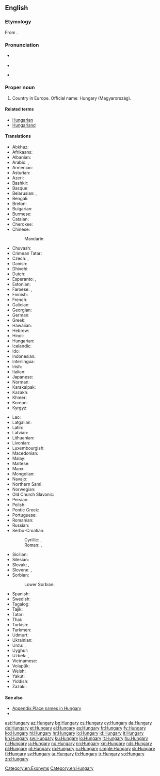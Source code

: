 ==English==

===Etymology===
From {{etyl|ML.|en}} {{term|Hungaria|lang=la}}.

===Pronunciation===
* {{a|UK|US}} {{IPA|/ˈhʌŋɡəɹi/|lang=en}}
* {{audio|en-us-Hungary.ogg|Audio (US)|lang=en}}
* {{homophones|lang=en|hungry}} {{qualifier|in some accents}}

===Proper noun===
{{wikipedia}}
{{en-proper noun}}

# Country in Europe. Official name: Hungary (Magyarország).

====Related terms====
* [[Hungarian]]
* [[Hungarland]]

====Translations====
{{trans-top|the country}}
* Abkhaz: {{t|ab|Мадиартәыла}}
* Afrikaans: {{t|af|Hongarye}}
* Albanian: {{t+|sq|Hungaria}}
* Arabic: {{t|ar|اَلْمَجَر|m}}, {{t|ar|هُنْغَارِيَا|f}}
* Armenian: {{t|hy|Հունգարիա}}
* Asturian: {{t+|ast|Hungría}}
* Azeri: {{t+|az|Macarıstan}}
* Bashkir: {{t|ba|Венгрия|sc=Cyrl}}
* Basque: {{t+|eu|Hungaria}}
* Belarusian: {{t|be|Ве́нгрыя|f}}, {{t|be|Вуго́ршчына|f}}
* Bengali: {{t|bn|হাঙ্গেরি|tr=hangeri|sc=Beng}}
* Breton: {{t|br|Hungaria}}
* Bulgarian: {{t+|bg|Унга́рия|f}}
* Burmese: {{t|my|ဟန်ဂေရီနိုင်ငံ|sc=Mymr}}
* Catalan: {{t+|ca|Hongria|f}}
* Cherokee: {{t|chr|ᎲᎦᎵᏱ|tr=Hvgaliyi|sc=Cher}}
* Chinese:
*: Mandarin: {{t+|cmn|匈牙利|tr=Xiōngyálì|sc=Hani}}
* Chuvash: {{t|cv|Венгри}}
* Crimean Tatar: {{t|crh|Macaristan}}
* Czech: {{t+|cs|Maďarsko|n}}, {{t+|cs|Uhry|p}} {{qualifier|before 1918}}
* Danish: {{t+|da|Ungarn}}
* Dhivehi: {{t|dv|ހަންގޭރީ|sc=Thaa}}
* Dutch: {{t+|nl|Hongarije|n}}
* Esperanto: {{t|eo|Hungario}}, {{t|eo|Hungarujo}}
* Estonian: {{t+|et|Ungari}}
* Faroese: {{t|fo|Ungarn}}, {{qualifier|historically}} {{t|fo|Húnaland|n}}
* Finnish: {{t+|fi|Unkari}}
* French: {{t+|fr|Hongrie|f}}
* Galician: {{t+|gl|Hungría|f}}
* Georgian: {{t|ka|უნგრეთი}}
* German: {{t+|de|Ungarn|n}}
* Greek: {{t+|el|Ουγγαρία|f}}
* Hawaiian: {{t|haw|Hunakalia}}
* Hebrew: {{t+|he|הונגריה|f|tr=Hungarya|sc=Hebr}}
* Hindi: {{t+|hi|हंगरी|tr=haṅgarī|sc=Deva}}
* Hungarian: {{t+|hu|Magyarország}}
* Icelandic: {{t+|is|Ungverjaland|n}}
* Ido: {{t+|io|Hungaria}}
* Indonesian: {{t|id|Hongaria}}
* Interlingua: {{t|ia|Hungaria}}
* Irish: {{t|ga|Ungáir|alt=An Ungáir}}
* Italian: {{t+|it|Ungheria|f}}
* Japanese: {{t+|ja|ハンガリー|tr=Hangarī}}
* Norman: {{t|nrf|Hongrie|f}}
* Karakalpak: {{t|kaa|Vengriya}}
* Kazakh: {{t|kk|Мажарста́н}}
* Khmer: {{t|km|ហុងគ្រី|sc=Khmr|tr=hongkrii}}
* Korean: {{t+|ko|헝가리|tr=Heonggari|sc=Hang}}
* Kyrgyz: {{t|ky|Венгрия}}
{{trans-mid}}
* Lao: {{t+|lo|ຮົງກາລີ|sc=Laoo}}
* Latgalian: {{t|ltg|Vengreja|f}}
* Latin: {{t|la|Hungaria|f}}
* Latvian: {{t+|lv|Ungārija|f}}
* Lithuanian: {{t+|lt|Vengrija|f}}
* Livonian: {{t|liv|Ungārmō}}
* Luxembourgish: {{t+|lb|Ungarn|n}}
* Macedonian: {{t+|mk|Унгарија|f}}
* Malay: {{t|ms|Hungary}}
* Maltese: {{t|mt|Ungerija|alt=l-Ungerija}}
* Manx: {{t|gv|Ungaar|f|alt=Yn Ungaar}}
* Mongolian: {{t|mn|Унгар|sc=Cyrl}}
* Navajo: {{t|nv|Hángewii}}
* Northern Sami: {{t|se|Ungár}}
* Norwegian: {{t+|no|Ungarn}}
* Old Church Slavonic: {{t|cu|Ѫгри|p|sc=Cyrs}}
* Persian: {{t+|fa|مجارستان|tr=Majârestân|sc=fa-Arab}}
* Polish: {{t+|pl|Węgry|p}}
* Pontic Greek: {{t|pnt|Ουγγαρία}}
* Portuguese: {{t+|pt|Hungria|f}}
* Romanian: {{t+|ro|Ungaria|f}}
* Russian: {{t+|ru|Ве́нгрия|f}}
* Serbo-Croatian:
*: Cyrillic: {{t|sh|Ма̏ђарска|f|sc=Cyrl}}, {{t|sh|Ма̏џарска|f|sc=Cyrl}}
*: Roman: {{t+|sh|Mȁđarskā|f}}, {{t+|sh|Mȁdžarskā|f}}
* Sicilian: {{t|scn|Unghirìa|f}}
* Silesian: {{t|szl|Madźary|p}}
* Slovak: {{t|sk|Maďarsko|n}}, {{t+|sk|Uhorsko|n}} {{qualifier|before 1918}}
* Slovene: {{t+|sl|Madžárska|f}}, {{qualifier|historical}} {{t|sl|Ógrska|f}}
* Sorbian:
*: Lower Sorbian: {{t|dsb|Hungorska|f}}
* Spanish: {{t+|es|Hungría|f}}
* Swedish: {{t+|sv|Ungern}}
* Tagalog: {{t|tl|Unggarya}}
* Tajik: {{t|tg|Маҷористон}}
* Tatar: {{t|tt|Венгрия}}
* Thai: {{t+|th|ฮังการี|tr=hanggaaree|sc=Thai}}
* Turkish: {{t+|tr|Macaristan}}
* Turkmen: {{t|tk|Wengriýa}}
* Udmurt: {{t|udm|Венгрия}}
* Ukrainian: {{t+|uk|Уго́рщина|f}}
* Urdu: {{t|ur|مجارستان|tr=majāristān|sc=ur-Arab}}, {{t|ur|ہنگری|tr=haṅgarī|sc=ur-Arab}}
* Uyghur: {{t|ug|ۋېنگرىيە|sc=ug-Arab}}
* Uzbek: {{t+|uz|Mojariston}}, {{t|uz|Vengriya}}
* Vietnamese: {{t|vi|Hungary}}
* Volapük: {{t+|vo|Macarän}}
* Welsh: {{t+|cy|Hwngari}}
* Yakut: {{t|sah|Мадьаар Сирэ}}
* Yiddish: {{t|yi|אונגערן|tr=ungern|sc=Hebr}}
* Zazaki: {{qualifier|Southern Zazaki}} {{t|zza|Macarıstan}}
{{trans-bottom}}

====See also====
* [[Appendix:Place names in Hungary]]
* {{list:countries of Europe/en}}

[[Category:en:Exonyms]]
[[Category:en:Hungary]]

[[ast:Hungary]]
[[az:Hungary]]
[[bg:Hungary]]
[[cs:Hungary]]
[[cy:Hungary]]
[[da:Hungary]]
[[de:Hungary]]
[[et:Hungary]]
[[el:Hungary]]
[[es:Hungary]]
[[fr:Hungary]]
[[fy:Hungary]]
[[ko:Hungary]]
[[hi:Hungary]]
[[hr:Hungary]]
[[io:Hungary]]
[[id:Hungary]]
[[it:Hungary]]
[[kn:Hungary]]
[[sw:Hungary]]
[[ku:Hungary]]
[[lo:Hungary]]
[[lt:Hungary]]
[[hu:Hungary]]
[[nl:Hungary]]
[[ja:Hungary]]
[[no:Hungary]]
[[nn:Hungary]]
[[km:Hungary]]
[[nds:Hungary]]
[[pl:Hungary]]
[[pt:Hungary]]
[[ro:Hungary]]
[[ru:Hungary]]
[[simple:Hungary]]
[[sk:Hungary]]
[[fi:Hungary]]
[[sv:Hungary]]
[[ta:Hungary]]
[[th:Hungary]]
[[tr:Hungary]]
[[vo:Hungary]]
[[zh:Hungary]]